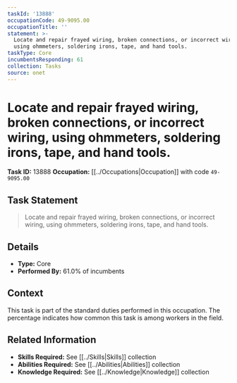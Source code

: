 ```yaml
---
taskId: '13888'
occupationCode: 49-9095.00
occupationTitle: ''
statement: >-
  Locate and repair frayed wiring, broken connections, or incorrect wiring,
  using ohmmeters, soldering irons, tape, and hand tools.
taskType: Core
incumbentsResponding: 61
collection: Tasks
source: onet
---
```

# Locate and repair frayed wiring, broken connections, or incorrect wiring, using ohmmeters, soldering irons, tape, and hand tools.

**Task ID:** 13888
**Occupation:** [[../Occupations|Occupation]] with code `49-9095.00`

## Task Statement

> Locate and repair frayed wiring, broken connections, or incorrect wiring, using ohmmeters, soldering irons, tape, and hand tools.

## Details

- **Type:** Core
- **Performed By:** 61.0% of incumbents

## Context

This task is part of the standard duties performed in this occupation. The percentage indicates how common this task is among workers in the field.

## Related Information

- **Skills Required:** See [[../Skills|Skills]] collection
- **Abilities Required:** See [[../Abilities|Abilities]] collection
- **Knowledge Required:** See [[../Knowledge|Knowledge]] collection
